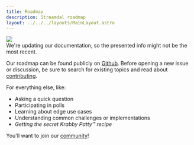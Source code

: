 ```yaml
---
title: Roadmap
description: Streamdal roadmap
layout: ../../../layouts/MainLayout.astro
---
```



<div class="addl-wrapper">
<div class="addl">
<img src={information} class="uimage" />
<div class="addlcontent">
We're updating our documentation, so the presented info might not be the
most recent.
</div>
</div>
</div>


Our roadmap can be found publicly on 
[Github](https://github.com/orgs/streamdal/projects/1). Before opening a new 
issue or discussion, be sure to search for existing topics and read about 
[contributing](/en/resources-support/contributing). 

For everything else, like: 

- Asking a quick question 
- Participating in polls
- Learning about edge use cases
- Understanding common challenges or implementations
- _Getting the secret Krabby Patty™ recipe_

You'll want to join our [community](/en/resources-support/community)!

